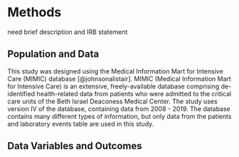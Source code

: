 # Methods

need brief description and IRB statement

## Population and Data

This study was designed using the Medical Information Mart for Intensive Care (MIMIC) database [@johnsonalistair]. MIMIC (Medical Information Mart for Intensive Care) is an extensive, freely-available database comprising de-identified health-related data from patients who were admitted to the critical care units of the Beth Israel Deaconess Medical Center. The study uses version IV of the database, containing data from 2008 - 2019. The database contains many different types of information, but only data from the patients and laboratory events table are used in this study.

## Data Variables and Outcomes
